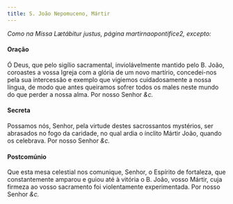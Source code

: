 ```yaml
---
title: S. João Nepomuceno, Mártir
---
```


<em>Como na Missa Lætábitur justus, página martirnaopontifice2, excepto:</em>

#### Oração

Ó Deus, que pelo sigílio sacramental, inviolávelmente mantido pelo B.
João, coroastes a vossa Igreja com a glória de um novo martírio,
concedei-nos pela sua intercessão e exemplo que vigiemos cuidadosamente a
nossa língua, de modo que antes queiramos sofrer todos os males neste
mundo do que perder a nossa alma. Por nosso Senhor <em>&c.</em>

#### Secreta

Possamos nós, Senhor, pela virtude destes sacrossantos mystérios, ser
abrasados no fogo da caridade, no qual ardia o ínclito Mártir João, quando
os celebrava. Por nosso Senhor <em>&c.</em>

#### Postcomúnio

Que esta mesa celestial nos comunique, Senhor, o Espírito de fortaleza,
que constantemente amparou e guiou até à vitória o B. João, vosso Mártir,
cuja firmeza ao vosso sacramento foi violentamente experimentada. Por
nosso Senhor <em>&c.</em>

